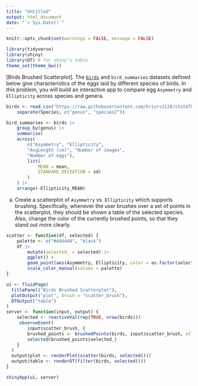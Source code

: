 ```yaml
---
title: "Untitled"
output: html_document
date: "`r Sys.Date()`"
---
```


```r
knitr::opts_chunk$set(warnings = FALSE, message = FALSE)
```

```r
library(tidyverse)
library(shiny)
library(DT) # for shiny's table
theme_set(theme_bw())
```

[Birds Brushed Scatterplot]. The
[`birds`](https://raw.githubusercontent.com/krisrs1128/stat479_s22/main/exercises/data/birds.csv)
and `bird_summaries` datasets defined below give characteristics of the eggs
laid by different species of birds. In this problem, you will build an
interactive app to compare egg `Asymmetry` and `Ellipticity` across species and
genera.

```r
birds <- read_csv("https://raw.githubusercontent.com/krisrs1128/stat479_s22/main/exercises/data/birds.csv") |>
    separate(Species, c("genus", "species2"))

bird_summaries <- birds |>
    group_by(genus) |>
    summarise(
    across(
        c("Asymmetry", "Ellipticity",
        "AvgLength (cm)", "Number of images",
        "Number of eggs"),
        list(
            MEAN = mean, 
            STANDARD_DEVIATION = sd)
        )
    ) |>
    arrange(-Ellipticity_MEAN)
```

a. Create a scatterplot of `Asymmetry` vs. `Ellipticity` which supports
brushing. Specifically, whenever the user brushes over a set of points in the
scatterplot, they should be shown a table of the selected species. Also,
change the color of the currently brushed points, so that they stand out more
clearly.

```r
scatter <- function(df, selected) {
    palette <- c("#d4d4d4", "black")
    df |>
        mutate(selected_ = selected) |>
        ggplot() +
        geom_point(aes(Asymmetry, Ellipticity, color = as.factor(selected_))) +
        scale_color_manual(values = palette)
}

ui <- fluidPage(
  titlePanel("Birds Brushed Scatterplot"),
  plotOutput("plot", brush = "scatter_brush"),
  DTOutput("table")
)
server <- function(input, output) {
    selected <- reactiveVal(rep(TRUE, nrow(birds)))
     observeEvent(
        input$scatter_brush, {
        brushed_points <- brushedPoints(birds, input$scatter_brush, allRows = TRUE)
        selected(brushed_points$selected_)
    }
  )
  output$plot <- renderPlot(scatter(birds, selected()))
  output$table <- renderDT(filter(birds, selected()))
}

shinyApp(ui, server)
```
